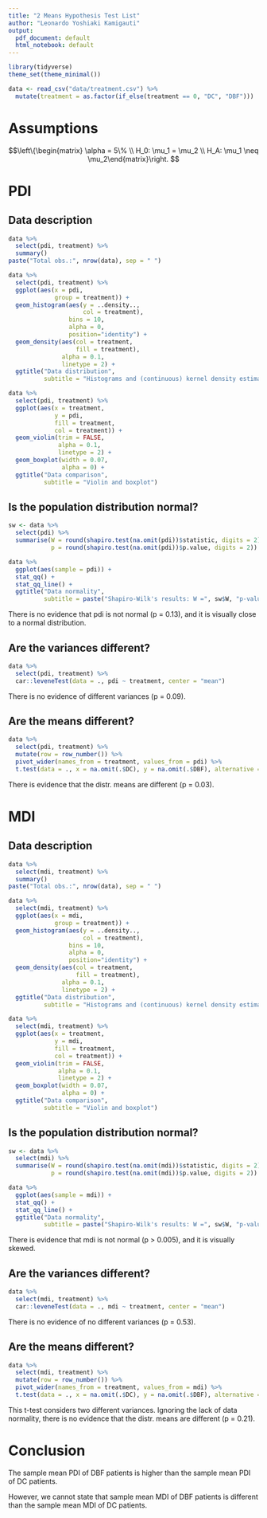 ```yaml
---
title: "2 Means Hypothesis Test List"
author: "Leonardo Yoshiaki Kamigauti"
output:
  pdf_document: default
  html_notebook: default
---
```


```r
library(tidyverse)
theme_set(theme_minimal())

data <- read_csv("data/treatment.csv") %>%
  mutate(treatment = as.factor(if_else(treatment == 0, "DC", "DBF")))
```

# Assumptions

$$\left\{\begin{matrix}
\alpha = 5\% \\
H_0: \mu_1 = \mu_2 \\ 
H_A: \mu_1 \neq  \mu_2\end{matrix}\right.
$$

# PDI

## Data description

```r
data %>% 
  select(pdi, treatment) %>%
  summary()
paste("Total obs.:", nrow(data), sep = " ")
```

```r
data %>%
  select(pdi, treatment) %>%
  ggplot(aes(x = pdi,
             group = treatment)) +
  geom_histogram(aes(y = ..density..,
                     col = treatment),
                 bins = 10,
                 alpha = 0,
                 position="identity") +
  geom_density(aes(col = treatment,
                   fill = treatment),
               alpha = 0.1,
               linetype = 2) +
  ggtitle("Data distribution",
          subtitle = "Histograms and (continuous) kernel density estimation (dashed)")
```

```r
data %>%
  select(pdi, treatment) %>%
  ggplot(aes(x = treatment,
             y = pdi,
             fill = treatment,
             col = treatment)) +
  geom_violin(trim = FALSE,
              alpha = 0.1,
              linetype = 2) +
  geom_boxplot(width = 0.07,
               alpha = 0) +
  ggtitle("Data comparison",
          subtitle = "Violin and boxplot")
```

## Is the population distribution normal?

```r
sw <- data %>%
  select(pdi) %>%
  summarise(W = round(shapiro.test(na.omit(pdi))$statistic, digits = 2),
            p = round(shapiro.test(na.omit(pdi))$p.value, digits = 2))

data %>%
  ggplot(aes(sample = pdi)) +
  stat_qq() +
  stat_qq_line() +
  ggtitle("Data normality",
          subtitle = paste("Shapiro-Wilk's results: W =", sw$W, "p-value =", sw$p, sep = " "))
```

There is no evidence that pdi is not normal (p = 0.13), and it is visually close to a normal distribution.

## Are the variances different?

```r
data %>%
  select(pdi, treatment) %>%
  car::leveneTest(data = ., pdi ~ treatment, center = "mean")
```

There is no evidence of different variances (p = 0.09).

## Are the means different?

```r
data %>%
  select(pdi, treatment) %>%
  mutate(row = row_number()) %>%
  pivot_wider(names_from = treatment, values_from = pdi) %>%
  t.test(data = ., x = na.omit(.$DC), y = na.omit(.$DBF), alternative = "two.sided", var.equal = T)
```

There is evidence that the distr. means are different (p = 0.03).

# MDI

## Data description

```r
data %>% 
  select(mdi, treatment) %>%
  summary()
paste("Total obs.:", nrow(data), sep = " ")
```

```r
data %>%
  select(mdi, treatment) %>%
  ggplot(aes(x = mdi,
             group = treatment)) +
  geom_histogram(aes(y = ..density..,
                     col = treatment),
                 bins = 10,
                 alpha = 0,
                 position="identity") +
  geom_density(aes(col = treatment,
                   fill = treatment),
               alpha = 0.1,
               linetype = 2) +
  ggtitle("Data distribution",
          subtitle = "Histograms and (continuous) kernel density estimation (dashed)")
```

```r
data %>%
  select(mdi, treatment) %>%
  ggplot(aes(x = treatment,
             y = mdi,
             fill = treatment,
             col = treatment)) +
  geom_violin(trim = FALSE,
              alpha = 0.1,
              linetype = 2) +
  geom_boxplot(width = 0.07,
               alpha = 0) +
  ggtitle("Data comparison",
          subtitle = "Violin and boxplot")
```

## Is the population distribution normal?

```r
sw <- data %>%
  select(mdi) %>%
  summarise(W = round(shapiro.test(na.omit(mdi))$statistic, digits = 2),
            p = round(shapiro.test(na.omit(mdi))$p.value, digits = 2))

data %>%
  ggplot(aes(sample = mdi)) +
  stat_qq() +
  stat_qq_line() +
  ggtitle("Data normality",
          subtitle = paste("Shapiro-Wilk's results: W =", sw$W, "p-value > 0.005", sep = " "))
```

There is evidence that mdi is not normal (p > 0.005), and it is visually skewed.

## Are the variances different?

```r
data %>%
  select(mdi, treatment) %>%
  car::leveneTest(data = ., mdi ~ treatment, center = "mean")
```

There is no evidence of no different variances (p = 0.53).

## Are the means different?

```r
data %>%
  select(mdi, treatment) %>%
  mutate(row = row_number()) %>%
  pivot_wider(names_from = treatment, values_from = mdi) %>%
  t.test(data = ., x = na.omit(.$DC), y = na.omit(.$DBF), alternative = "two.sided", var.equal = F)
```

This t-test considers two different variances. Ignoring the lack of data normality, there is no evidence that the distr. means are different (p = 0.21).

# Conclusion

The sample mean PDI of DBF patients is higher than the sample mean PDI of DC patients.

However, we cannot state that sample mean MDI of DBF patients is different than the sample mean MDI of DC patients.